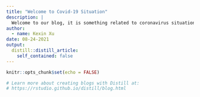```yaml
---
title: "Welcome to Covid-19 Situation"
description: |
  Welcome to our blog, it is something related to coronavirus situations and let's now look through to see if there's any significant findings!
author:
  - name: Kexin Xu
date: 08-24-2021
output:
  distill::distill_article:
    self_contained: false
---
```


```r
knitr::opts_chunk$set(echo = FALSE)

# Learn more about creating blogs with Distill at:
# https://rstudio.github.io/distill/blog.html

```




